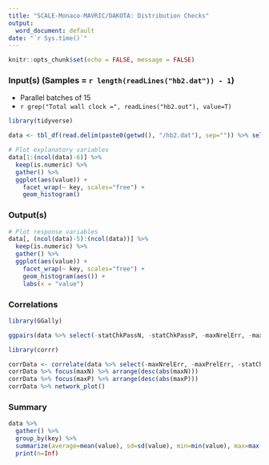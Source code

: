 ```yaml
---
title: "SCALE-Monaco-MAVRIC/DAKOTA: Distribution Checks"
output:
  word_document: default
date: "`r Sys.time()`"
---
```


```r
knitr::opts_chunk$set(echo = FALSE, message = FALSE)
```

### Input(s) (Samples = `r length(readLines("hb2.dat")) - 1`)

- Parallel batches of 15
- `r grep("Total wall clock =", readLines("hb2.out"), value=T)`

```r
library(tidyverse)

data <- tbl_df(read.delim(paste0(getwd(), "/hb2.dat"), sep="")) %>% select(-X.eval_id, -interface)

# Plot explanatory variables
data[1:(ncol(data)-6)] %>%
  keep(is.numeric) %>%
  gather() %>%
  ggplot(aes(value)) +
    facet_wrap(~ key, scales="free") +
    geom_histogram()
```

### Output(s)

```r

# Plot response variables
data[, (ncol(data)-5):(ncol(data))] %>% 
  keep(is.numeric) %>%
  gather() %>%
  ggplot(aes(value)) +
    facet_wrap(~ key, scales="free") + 
    geom_histogram(aes()) +
    labs(x = "value")

```

### Correlations

```r
library(GGally)

ggpairs(data %>% select(-statChkPassN, -statChkPassP, -maxNrelErr, -maxPrelErr))

```

```r
library(corrr)

corrData <- correlate(data %>% select(-maxNrelErr, -maxPrelErr, -statChkPassN, -statChkPassP))
corrData %>% focus(maxN) %>% arrange(desc(abs(maxN)))
corrData %>% focus(maxP) %>% arrange(desc(abs(maxP)))
corrData %>% network_plot()
```

### Summary

```r
data %>% 
  gather() %>%
  group_by(key) %>%
  summarize(average=mean(value), sd=sd(value), min=min(value), max=max(value)) %>%
  print(n=Inf)
```